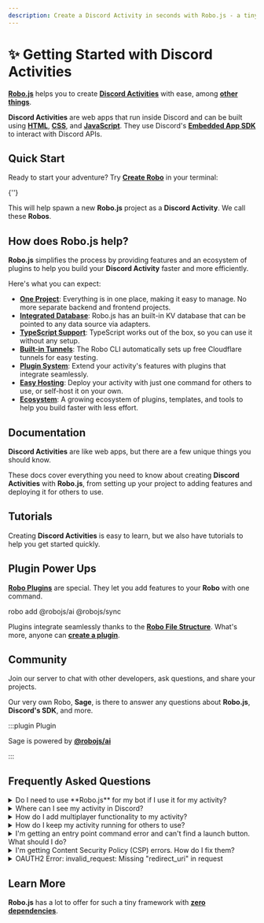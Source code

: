 ```yaml
---
description: Create a Discord Activity in seconds with Robo.js - a tiny framework that simplifies development of Discord Activities.
---
```



# ✨ Getting Started with Discord Activities

**[Robo.js](https://github.com/Wave-Play/robo.js)** helps you to create **[Discord Activities](https://support.discord.com/hc/en-us/articles/4422142836759-Activities-on-Discord)** with ease, among **[other things](../getting-started)**.

**Discord Activities** are web apps that run inside Discord and can be built using **[HTML](https://developer.mozilla.org/en-US/docs/Web/HTTP)**, **[CSS](https://developer.mozilla.org/en-US/docs/Web/CSS)**, and **[JavaScript](https://developer.mozilla.org/en-US/docs/Web/JavaScript)**. They use Discord's **[Embedded App SDK](https://github.com/discord/embedded-app-sdk/)** to interact with Discord APIs.

## Quick Start

Ready to start your adventure? Try **[Create Robo](../cli/create-robo)** in your terminal:

<Terminal create>{'<projectName>'}</Terminal>

This will help spawn a new **Robo.js** project as a **Discord Activity**. We call these **Robos**.

<CardContainer>
	<Card
		href="../templates/overview#discord-activities"
		title="🔗 Templates"
		description="Kickstart your project with a template."
	/>
	<Card
		href="https://dev.to/waveplay/how-to-build-a-discord-activity-easily-with-robojs-5bng"
		title="📚 Tutorial"
		description="How to create a Discord Activity in seconds."
	/>
</CardContainer>

## How does Robo.js help?

**Robo.js** simplifies the process by providing features and an ecosystem of plugins to help you build your **Discord Activity** faster and more efficiently.

Here's what you can expect:

- **[One Project](../robojs/files)**: Everything is in one place, making it easy to manage. No more separate backend and frontend projects.
- **[Integrated Database](../robojs/flashcore)**: Robo.js has an built-in KV database that can be pointed to any data source via adapters.
- **[TypeScript Support](../robojs/typescript)**: TypeScript works out of the box, so you can use it without any setup.
- **[Built-in Tunnels](./tunnels)**: The Robo CLI automatically sets up free Cloudflare tunnels for easy testing.
- **[Plugin System](../plugins/overview)**: Extend your activity's features with plugins that integrate seamlessly.
- **[Easy Hosting](../hosting/overview)**: Deploy your activity with just one command for others to use, or self-host it on your own.
- **[Ecosystem](../plugins/directory)**: A growing ecosystem of plugins, templates, and tools to help you build faster with less effort.

## Documentation

**Discord Activities** are like web apps, but there are a few unique things you should know.

These docs cover everything you need to know about creating **Discord Activities** with **Robo.js**, from setting up your project to adding features and deploying it for others to use.

<CardContainer>
	<Card href="./authentication" title="🔒 Authentication" description="Customize your user experience." />
	<Card href="./credentials" title="🔑 Credentials" description="Secure your Discord Activity credentials." />
	<Card href="./proxy" title="🛡️ Discord Proxy" description="Things to know about Discord's Proxy." />
	<Card href="../hosting/overview" title="🚀 Hosting" description="Deploy your activity for others to use." />
	<Card
		href="./multiplayer"
		title="⚔️ Multiplayer"
		description="Add multiplayer functionality to your Discord Activity."
	/>
</CardContainer>

## Tutorials

Creating **Discord Activities** is easy to learn, but we also have tutorials to help you get started quickly.

<CardContainer>
	<Card
		href="https://dev.to/waveplay/how-to-build-a-discord-activity-easily-with-robojs-5bng"
		title="📚 How to Build a Discord Activity"
		description="Create a Discord Activity in seconds."
	/>
	<Card
		href="https://dev.to/waveplay/how-to-add-multiplayer-to-your-discord-activity-lo1"
		title="📚 Add Multiplayer to Your Activity"
		description="Create a real-time multiplayer Discord Activity."
	/>
	<Card
		href="https://dev.to/waveplay/achieve-game-like-scaling-in-discord-activities-and-web-apps-using-css-874"
		title="📚 Achieve Game-like Scaling"
		description="Scale your Discord Activity like a game."
	/>
	<Card
		href="https://dev.to/waveplay/how-to-fix-stuck-ready-event-in-discord-embedded-app-sdk-h9e"
		title="📚 Fix Stuck DiscordSDK Ready Event"
		description="Prevent the .ready() function from getting stuck."
	/>
	<Card
		href="https://dev.to/waveplay/resolve-content-security-policy-csp-issues-in-your-discord-activity-using-a-nodejs-proxy-2634"
		title="📚 Resolve CSP Issues with a Proxy"
		description="Use a Node.js proxy to resolve CSP issues."
	/>
	<Card
		href="https://dev.to/waveplay"
		title="🔗 More Tutorials"
		description="Explore more tutorials for Discord Activities."
	/>
</CardContainer>

## Plugin Power Ups

**[Robo Plugins](../plugins/overview)** are special. They let you add features to your **Robo** with one command.

<Terminal execute>robo add @robojs/ai @robojs/sync</Terminal>

Plugins integrate seamlessly thanks to the **[Robo File Structure](../robojs/files)**. What's more, anyone can **[create a plugin](../plugins/create)**.

<CardContainer>
	<Card href="../plugins/overview" title="🔌 Robo Plugins" description="Add features to your Robo seamlessly." />
	<Card href="../plugins/directory" title="🗃️ Plugin Directory" description="Browse plugins for your Robo." />
</CardContainer>

## Community

Join our server to chat with other developers, ask questions, and share your projects.

<CardContainer>
	<Card href="https://roboplay.dev/discord" title="✨ Discord Server" description="Join our Discord community!" />
</CardContainer>

Our very own Robo, **Sage**, is there to answer any questions about **Robo.js**, **Discord's SDK**, and more.

:::plugin Plugin

Sage is powered by **[@robojs/ai](../plugins/ai)**

:::

## Frequently Asked Questions

<details>
	<summary>Do I need to use **Robo.js** for my bot if I use it for my activity?</summary>

Nope, you can keep your bot and activity separate! **[Robo.js is designed for both](../getting-started#choose-your-adventure)**, but you can use it for either if you prefer.

</details>

<details>
	<summary>Where can I see my activity in Discord?</summary>

Join a voice channel and click on the "Activities" button in the bottom left corner of the screen, or on the bottom right in some text channels. You can then select your activity from the list.

</details>

<details>
	<summary>How do I add multiplayer functionality to my activity?</summary>

Use your backend to manage game state and player interactions. Check out our **[multiplayer docs](./multiplayer)**, **[tutorial](https://dev.to/waveplay/how-to-add-multiplayer-to-your-discord-activity-lo1)**, or **[@robojs/sync](../plugins/sync)** for more info.

</details>

<details>
	<summary>How do I keep my activity running for others to use?</summary>

You can deploy your activity to **[RoboPlay](https://roboplay.dev)** with the `deploy` command. This will **[keep your activity online](../hosting/overview)** 24/7 for others to use.

</details>

<details>
	<summary>I'm getting an entry point command error and can't find a launch button. What should I do?</summary>

Discord recently changed the way activities are launched. Activities created before this change may not work as expected. You can try **[creating a new activity](https://dev.to/waveplay/how-to-build-a-discord-activity-easily-with-robojs-5bng)** or **[updating your existing one](https://discord.com/developers/docs/interactions/application-commands#registering-a-command)** to fix this issue.

</details>

<details>
	<summary>I'm getting Content Security Policy (CSP) errors. How do I fix them?</summary>

Follow the **[Discord Proxy](./proxy)** rules to resolve CSP issues. You may need to **[map external URLs](./proxy#url-mapping)** or **[create a proxy](https://dev.to/waveplay/resolve-content-security-policy-csp-issues-in-your-discord-activity-using-a-nodejs-proxy-2634)** to handle requests.

</details>

<details>
	<summary>OAUTH2 Error: invalid_request: Missing "redirect_uri" in request</summary>

This error occurs when the redirect URI is, well... missing. Make sure you have the correct redirect URI in your **[Discord Developer Portal](https://discord.com/developers/applications)** OAuth section.

</details>

## Learn More

**Robo.js** has a lot to offer for such a tiny framework with **[zero dependencies](https://packagephobia.com/result?p=robo.js)**.

<CardContainer>
	<Card href="../robojs/overview" title="🌟 Core Package" description="See what makes Robo.js awesome." />
	<Card
		href="../templates/overview#discord-activities"
		title="🔗 Templates"
		description="Kickstart your project with a template."
	/>
	<Card href="../robojs/modules" title="📦 Modules" description="Stay organized with modules." />
	<Card href="../robojs/typescript" title="📘 TypeScript" description="Write better code with type safety." />
</CardContainer>
